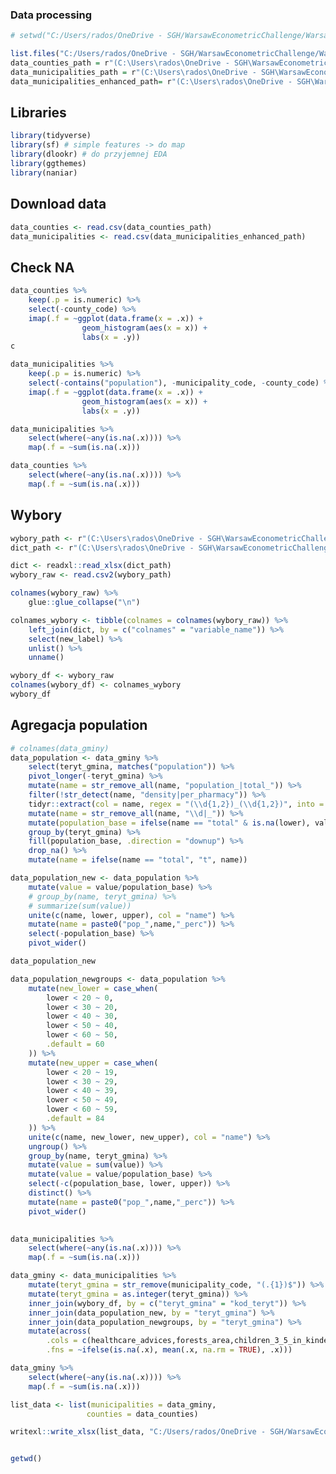 
### Data processing

```r
# setwd("C:/Users/rados/OneDrive - SGH/WarsawEconometricChallenge/WarsawEconometricChallenge")

list.files("C:/Users/rados/OneDrive - SGH/WarsawEconometricChallenge/WarsawEconometricChallenge/_data")
data_counties_path = r"(C:\Users\rados\OneDrive - SGH\WarsawEconometricChallenge\WarsawEconometricChallenge\_data\data_counties.csv)"
data_municipalities_path = r"(C:\Users\rados\OneDrive - SGH\WarsawEconometricChallenge\WarsawEconometricChallenge\_data\data_municipalities.csv)"
data_municipalities_enhanced_path= r"(C:\Users\rados\OneDrive - SGH\WarsawEconometricChallenge\WarsawEconometricChallenge\1_raw_data\municipalities_enhanced_2.csv)"
```
## Libraries
```r
library(tidyverse)
library(sf) # simple features -> do map
library(dlookr) # do przyjemnej EDA
library(ggthemes)
library(naniar)

```

## Download data
```r

data_counties <- read.csv(data_counties_path)
data_municipalities <- read.csv(data_municipalities_enhanced_path)

```
## Check NA

```r

data_counties %>% 
	keep(.p = is.numeric) %>% 
	select(-county_code) %>% 
	imap(.f = ~ggplot(data.frame(x = .x)) +
			 	geom_histogram(aes(x = x)) +
			 	labs(x = .y))
c

```
```r


data_municipalities %>%
	keep(.p = is.numeric) %>%
	select(-contains("population"), -municipality_code, -county_code) %>%
	imap(.f = ~ggplot(data.frame(x = .x)) +
			 	geom_histogram(aes(x = x)) +
			 	labs(x = .y))
```
```r
data_municipalities %>% 
	select(where(~any(is.na(.x)))) %>% 
	map(.f = ~sum(is.na(.x)))

```

```r
data_counties %>% 
	select(where(~any(is.na(.x)))) %>% 
	map(.f = ~sum(is.na(.x)))
```


## Wybory
```r
wybory_path <- r"(C:\Users\rados\OneDrive - SGH\WarsawEconometricChallenge\WarsawEconometricChallenge\1_raw_data\wyniki_gl_na_listy_po_gminach_proc_sejm.csv)"
dict_path <- r"(C:\Users\rados\OneDrive - SGH\WarsawEconometricChallenge\WarsawEconometricChallenge\dict_master.xlsx)"

dict <- readxl::read_xlsx(dict_path)
wybory_raw <- read.csv2(wybory_path)

colnames(wybory_raw) %>% 
	glue::glue_collapse("\n")
```
```r

colnames_wybory <- tibble(colnames = colnames(wybory_raw)) %>% 
	left_join(dict, by = c("colnames" = "variable_name")) %>% 
	select(new_label) %>% 
	unlist() %>% 
	unname()

wybory_df <- wybory_raw
colnames(wybory_df) <- colnames_wybory
wybory_df
```


## Agregacja population

```r

# colnames(data_gminy)
data_population <- data_gminy %>% 
	select(teryt_gmina, matches("population")) %>% 
	pivot_longer(-teryt_gmina) %>% 
	mutate(name = str_remove_all(name, "population_|total_")) %>% 
	filter(!str_detect(name, "density|per_pharmacy")) %>% 
	tidyr::extract(col = name, regex = "(\\d{1,2})_(\\d{1,2})", into = c("lower","upper"), remove = FALSE) %>% 
	mutate(name = str_remove_all(name, "\\d|_")) %>% 
	mutate(population_base = ifelse(name == "total" & is.na(lower), value, NA)) %>% 
	group_by(teryt_gmina) %>% 
	fill(population_base, .direction = "downup") %>% 
	drop_na() %>% 
	mutate(name = ifelse(name == "total", "t", name))

data_population_new <- data_population %>% 
	mutate(value = value/population_base) %>% 
	# group_by(name, teryt_gmina) %>% 
	# summarize(sum(value))
	unite(c(name, lower, upper), col = "name") %>% 
	mutate(name = paste0("pop_",name,"_perc")) %>% 
	select(-population_base) %>% 
	pivot_wider()

data_population_new
```

```r

data_population_newgroups <- data_population %>% 
	mutate(new_lower = case_when(
		lower < 20 ~ 0,
		lower < 30 ~ 20,
		lower < 40 ~ 30,
		lower < 50 ~ 40,
		lower < 60 ~ 50,
		.default = 60
	)) %>% 
	mutate(new_upper = case_when(
		lower < 20 ~ 19,
		lower < 30 ~ 29,
		lower < 40 ~ 39,
		lower < 50 ~ 49,
		lower < 60 ~ 59,
		.default = 84
	)) %>% 
	unite(c(name, new_lower, new_upper), col = "name") %>% 
	ungroup() %>% 
	group_by(name, teryt_gmina) %>% 
	mutate(value = sum(value)) %>% 
	mutate(value = value/population_base) %>% 
	select(-c(population_base, lower, upper)) %>% 
	distinct() %>%
	mutate(name = paste0("pop_",name,"_perc")) %>%
	pivot_wider()
	

```
```r

data_municipalities %>% 
	select(where(~any(is.na(.x)))) %>% 
	map(.f = ~sum(is.na(.x)))

```

```r
data_gminy <- data_municipalities %>% 
	mutate(teryt_gmina = str_remove(municipality_code, "(.{1})$")) %>%
	mutate(teryt_gmina = as.integer(teryt_gmina)) %>% 
	inner_join(wybory_df, by = c("teryt_gmina" = "kod_teryt")) %>% 
	inner_join(data_population_new, by = "teryt_gmina") %>% 
	inner_join(data_population_newgroups, by = "teryt_gmina") %>% 
	mutate(across(
		.cols = c(healthcare_advices,forests_area,children_3_5_in_kindergartens),
		.fns = ~ifelse(is.na(.x), mean(.x, na.rm = TRUE), .x)))

data_gminy %>%
	select(where(~any(is.na(.x)))) %>% 
	map(.f = ~sum(is.na(.x)))
```

```r
list_data <- list(municipalities = data_gminy,
				 counties = data_counties)

writexl::write_xlsx(list_data, "C:/Users/rados/OneDrive - SGH/WarsawEconometricChallenge/WarsawEconometricChallenge/data_master.xlsx")


getwd()
```

